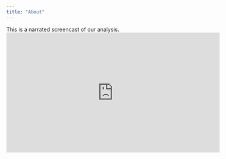 ```yaml
---
title: "About"
---
```

 This is a narrated screencast of our analysis.
<br><iframe width="560" height="315" src="https://www.youtube.com/embed/BW0bWCaj2OM" frameborder="0" allow="accelerometer; autoplay; encrypted-media; gyroscope; picture-in-picture" allowfullscreen></iframe>